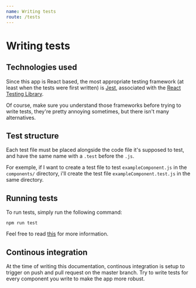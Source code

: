 ```yaml
---
name: Writing tests
route: /tests
---
```


# Writing tests

## Technologies used

Since this app is React based, the most appropriate testing framework (at least 
when the tests were first written) is [Jest](https://jestjs.io/), associated
with the 
[React Testing Library](https://testing-library.com/docs/react-testing-library/intro).

Of course, make sure you understand those frameworks before trying to write 
tests, they're pretty annoying sometimes, but there isn't many alternatives.

## Test structure

Each test file must be placed alongside the code file it's supposed to test, 
and have the same name with a `.test` before the `.js`.

For exemple, if I want to create a test file to test `exampleComponent.js` in 
the `components/` directory, i'll create the test file 
`exampleComponent.test.js` in the same directory.

## Running tests

To run tests, simply run the following command:

```
npm run test
```

Feel free to read [this](https://create-react-app.dev/docs/running-tests/) for
more information.

## Continous integration

At the time of writing this documentation, continous integration is
setup to trigger on push and pull request on the master branch.
Try to write tests for every component you write to make the app more
robust.